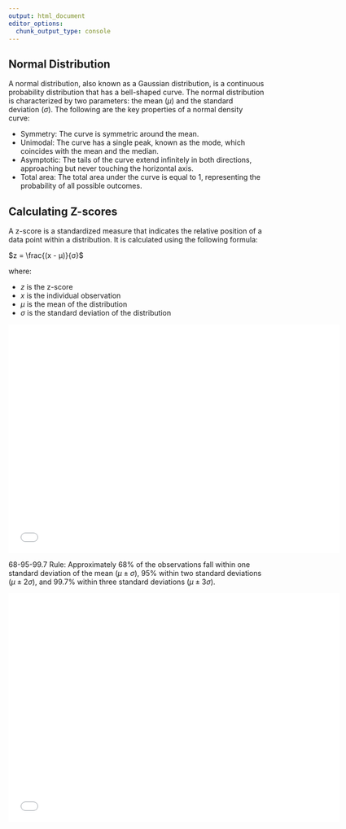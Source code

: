 ```yaml
---
output: html_document
editor_options: 
  chunk_output_type: console
---
```


## Normal Distribution 

A normal distribution, also known as a Gaussian distribution, is a continuous probability distribution that has a bell-shaped curve. The normal distribution is characterized by two parameters: the mean ($\mu$) and the standard deviation ($\sigma$). The following are the key properties of a normal density curve:

-   Symmetry: The curve is symmetric around the mean.
-   Unimodal: The curve has a single peak, known as the mode, which coincides with the mean and the median.
-   Asymptotic: The tails of the curve extend infinitely in both directions, approaching but never touching the horizontal axis.
-   Total area: The total area under the curve is equal to 1, representing the probability of all possible outcomes.

## Calculating Z-scores

A z-score is a standardized measure that indicates the relative position of a data point within a distribution. It is calculated using the following formula:

$z = \frac{(x - μ)}{σ}$

where:

-   $z$ is the z-score
-   $x$ is the individual observation
-   $μ$ is the mean of the distribution
-   $σ$ is the standard deviation of the distribution

```{=html}
<center>
<div width="90%">
<iframe src="normapplet.html?width=600&z=1&height=400&left=1&mid=0&right=1&area=a&static=0&title=1&border=0" frameborder="0" width="650" height="450" data-external="1"></iframe>
</div>
</center>
```

68-95-99.7 Rule: Approximately 68% of the observations fall within one standard deviation of the mean ($μ ± σ$), 95% within two standard deviations ($μ ± 2σ$), and 99.7% within three standard deviations ($μ ± 3σ$).


```{=html}
<center>
<div width="90%">
<iframe src="normwithtapplet.html?width=600&z=1&height=400&left=1&mid=0&right=1&area=a&static=0&title=1&border=0" frameborder="0" width="650" height="450" data-external="1"></iframe>
</div>
</center>
```